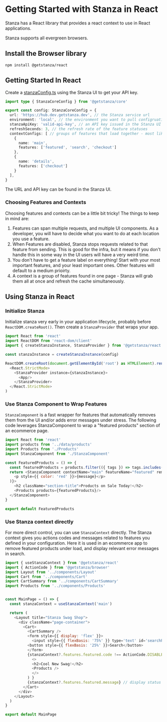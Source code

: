 # Getting Started with Stanza in React

Stanza has a React library that provides a react context to use in React applications.

Stanza supports all evergreen browsers.

## Install the Browser library
```shell
npm install @getstanza/react
```

## Getting Started In React

Create a [stanzaConfig.ts](../javascript/stanzaconfig) using the Stanza UI to get your API key.

```ts
import type { StanzaCoreConfig } from '@getstanza/core'

export const config: StanzaCoreConfig = {
  url: 'https://hub.dev.getstanza.dev', // the Stanza service url
  environment: 'local', // the environment you want to pull configruations for
  stanzaApiKey: 'valid-api-key', // an API key issued in the Stanza UI
  refreshSeconds: 3, // the refresh rate of the feature statuses
  contextConfigs: [ // groups of features that load together - most likely, your app's pages or routes
    {
      name: 'main',
      features: ['featured', 'search', 'checkout']
    },
    {
      name: 'details',
      features: ['checkout']
    }
  ],
}
```

The URL and API key can be found in the Stanza UI.

### Choosing Features and Contexts

Choosing features and contexts can be a little bit tricky! The things to keep in mind are:
1. Features can span multiple requests, and multiple UI components. As a developer, you will have to decide what you want to do at each location you use a feature.
2. When Features are disabled, Stanza stops requests related to that feature from sending. This is good for the infra, but it means if you don't handle this in some way in the UI users will have a very weird time.
3. You don't have to get a feature label on everything! Start with your most important features, and your least important ones. Other features will default to a medium prioirty.
3. A context is a group of features found in one page - Stanza will grab them all at once and refresh the cache simultaneously.


## Using Stanza in React

### Initialize Stanza
Initialize stanza very early in your application lifecycle, probably before `ReactDOM.createRoot()`. Then create a `StanzaProvider` that wraps your app.

```js
import React from 'react'
import ReactDOM from 'react-dom/client'
import { createStanzaInstance, StanzaProvider } from '@getstanza/react'

const stanzaInstance = createStanzaInstance(config)

ReactDOM.createRoot(document.getElementById('root') as HTMLElement).render(
  <React.StrictMode>
    <StanzaProvider instance={stanzaInstance}>
      <App/>
    </StanzaProvider>
  </React.StrictMode>
)
```

### Use Stanza Component to Wrap Features

`StanzaComponent` is a fast wrapper for features that automatically removes them from the UI and/or adds error messages under stress.
The following code leverages StanzaComponent to wrap a "featured products" section of an ecommerce page.

```js
import React from 'react'
import products from '../data/products'
import Products from './Products'
import StanzaComponent from './StanzaComponent'

const FeaturedProducts = () => {
  const featuredProducts = products.filter(({ tags }) => tags.includes('featured'))
  return <StanzaComponent contextName="main" featureName="featured" removedFallback={({ message }) => (
    <p style={{ color: 'red' }}>{message}</p>
  )}>
    <h2 className="section-title">Products on Sale Today!</h2>
    <Products products={featuredProducts}/>
  </StanzaComponent>
}

export default FeaturedProducts
```

### Use Stanza context directly

For more direct control, you can use `StanzaContext` directly. The Stanza context gives you actions codes and messages related to features you defined in your configuration.
Here it is used in an ecommerce app to remove featured products under load, and display relevant error messages in search.

```js
import { useStanzaContext } from '@getstanza/react'
import { ActionCode } from '@getstanza/browser'
import Layout from '../components/Layout'
import Cart from '../components/Cart'
import CartSummary from '../components/CartSummary'
import Products from '../components/Products'


const MainPage = () => {
  const stanzaContext = useStanzaContext('main')

  return (
    <Layout title="Stanza Swag Shop">
      <div className="page-container">
        <Cart>
          <CartSummary />
          <form style={{ display: 'flex' }}>
            <input style={{ flexBasis: '75%' }} type='text' id='searchProducts' placeholder={stanzaContext?.features.search.message}></input> // placeholder search text swap
          <button style={{ flexBasis: '25%' }}>Search</button>
          </form>
          {stanzaContext?.features.featured.code !== ActionCode.DISABLED_REMOVE.valueOf() && ( // show featured products if not removed
            <>
            <h2>Cool New Swag!</h2>
            <Products />
            </>
          ) }
          {stanzaContext?.features.featured.message} // display status message for featured products
        </Cart>
      </div>
    </Layout>
  )
}

export default MainPage


```
